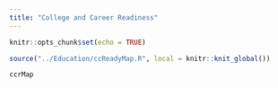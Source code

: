 ```yaml
---
title: "College and Career Readiness"
---
```


```r
knitr::opts_chunk$set(echo = TRUE)
```

```r
source("../Education/ccReadyMap.R", local = knitr::knit_global())

```

```r
ccrMap

```